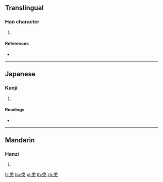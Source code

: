 {{character info/new}}
==Translingual==

===Han character===
{{Han char|rn=115|rad=禾|as=02|sn=7|four=|canj=HDO}}

# {{defn|Han|sort=禾02}}

====References====
* {{Han ref|kx=0849.060|dkj=24914|dj=1272.010|hdz=42588.060|uh=79C2|ud=31170}}

----

==Japanese==

===Kanji===
{{ja-kanji|grade=|rs=禾02}}

# {{defn|lang=ja|sort=禾02}}

====Readings====
* {{ja-readings|on=[[じん]] (jin), [[にん]] (nin)|kun=|nanori=}}

----

==Mandarin==

===Hanzi===
{{cmn-hanzi|pin=[[rén]] ([[ren2]])|wg=jen<sup>2</sup>}}

# {{defn|lang=cmn|sort=禾02}}

[[fr:秂]]
[[hu:秂]]
[[pl:秂]]
[[th:秂]]
[[zh:秂]]